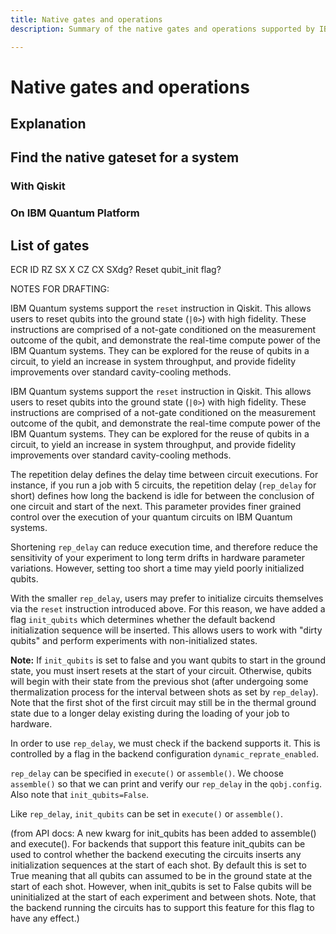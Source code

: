 ```yaml
---
title: Native gates and operations
description: Summary of the native gates and operations supported by IBM Quantum systems

---
```


# Native gates and operations

## Explanation

## Find the native gateset for a system

### With Qiskit

### On IBM Quantum Platform

## List of gates

ECR
ID
RZ
SX
X
CZ
CX
SXdg?
Reset
qubit_init flag?

NOTES FOR DRAFTING:

IBM Quantum systems support the `reset` instruction in Qiskit. This allows users to reset qubits into the ground state (`|0>`) with high fidelity. These instructions are comprised of a not-gate conditioned on the measurement outcome of the qubit, and demonstrate the real-time compute power of the IBM Quantum systems. They can be explored for the reuse of qubits in a circuit, to yield an increase in system throughput, and provide fidelity improvements over standard cavity-cooling methods. 

IBM Quantum systems support the `reset` instruction in Qiskit. This allows users to reset qubits into the ground state (`|0>`) with high fidelity. These instructions are comprised of a not-gate conditioned on the measurement outcome of the qubit, and demonstrate the real-time compute power of the IBM Quantum systems. They can be explored for the reuse of qubits in a circuit, to yield an increase in system throughput, and provide fidelity improvements over standard cavity-cooling methods. 

The repetition delay defines the delay time between circuit executions. For instance, if you run a job with 5 circuits, the repetition delay (`rep_delay` for short) defines how long the backend is idle for between the conclusion of one circuit and start of the next. This parameter provides finer grained control over the execution of your quantum circuits on IBM Quantum systems.

Shortening `rep_delay` can reduce execution time, and therefore reduce the sensitivity of your experiment to long term drifts in hardware parameter variations. However, setting too short a time may yield poorly initialized qubits.

With the smaller `rep_delay`, users may prefer to initialize circuits themselves via the `reset` instruction introduced above. For this reason, we have added a flag `init_qubits` which determines whether the default backend initialization sequence will be inserted. This allows users to work with "dirty qubits" and perform experiments with non-initialized states.

<div class="alert alert-block alert-info">

    
**Note:** If `init_qubits` is set to false and you want qubits to start in the ground state, you must insert resets at the start of your circuit. Otherwise, qubits will begin with their state from the previous shot (after undergoing some thermalization process for the interval between shots as set by `rep_delay`). Note that the first shot of the first circuit may still be in the thermal ground state due to a longer delay existing during the loading of your job to hardware.
</div>

In order to use `rep_delay`, we must check if the backend supports it. This is controlled by a flag in the backend configuration `dynamic_reprate_enabled`.

`rep_delay` can be specified in `execute()` or `assemble()`. We choose `assemble()` so that we can print and verify our `rep_delay` in the `qobj.config`. Also note that `init_qubits=False`.

Like `rep_delay`, `init_qubits` can be set in `execute()` or `assemble()`.


(from API docs: A new kwarg for init_qubits has been added to assemble() and execute(). For backends that support this feature init_qubits can be used to control whether the backend executing the circuits inserts any initialization sequences at the start of each shot. By default this is set to True meaning that all qubits can assumed to be in the ground state at the start of each shot. However, when init_qubits is set to False qubits will be uninitialized at the start of each experiment and between shots. Note, that the backend running the circuits has to support this feature for this flag to have any effect.)
